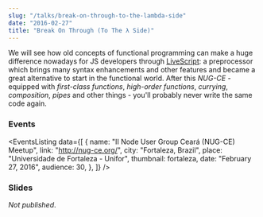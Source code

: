 ```yaml
---
slug: "/talks/break-on-through-to-the-lambda-side"
date: "2016-02-27"
title: "Break On Through (To The λ Side)"
---
```




We will see how old concepts of functional programming can make a huge difference nowadays for JS developers through [LiveScript](http://livescript.net/): a preprocessor which brings many syntax enhancements and other features and became a great alternative to start in the functional world. After this _NUG-CE_ - equipped with _first-class functions_, _high-order functions_, _currying_, _composition_, _pipes_ and other things - you'll probably never write the same code again.

### Events

<EventsListing
  data={[
    {
      name: "II Node User Group Ceará (NUG-CE) Meetup",
      link: "http://nug-ce.org/",
      city: "Fortaleza, Brazil",
      place: "Universidade de Fortaleza - Unifor",
      thumbnail: fortaleza,
      date: "February 27, 2016",
      audience: 30,
    },
  ]}
/>

### Slides

_Not published_.

